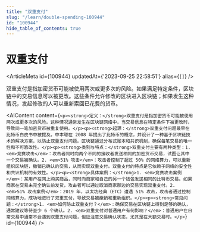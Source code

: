 ```yaml
---
title: "双重支付"
slug: "/learn/double-spending-100944"
id: "100944"
hide_table_of_contents: true
---
```



# 双重支付

<ArticleMeta id={100944} updatedAt={'2023-09-25 22:58:51'} alias={`[]`} />
<div className='border-solid border-b border-t-0 my-4 border-[var(--ifm-color-gray-300)]' />

双重支付是指加密货币可能被使用两次或更多次的风险。如果满足特定条件，区块链中的交易信息可以被更改。这些条件允许修改的区块进入区块链；如果发生这种情况，发起修改的人可以重新索回已花费的货币。

<AIContent content={`<p><strong>定义：</strong>双重支付是指加密货币可能被使用两次或更多次的风险。这种情况通常发生在区块链网络中，当交易信息在特定条件下被更改时，导致同一笔加密货币被重复使用。</p><p><strong>起源：</strong>双重支付问题最早在比特币白皮书中被提及。中本聪在 2008 年提出了比特币的概念，并设计了一种基于区块链技术的解决方案，以防止双重支付问题。区块链通过分布式账本和共识机制，确保每笔交易的唯一性和不可篡改性。</p><p><strong>类别与特点：</strong>双重支付主要有两种类型：1. <em>竞赛攻击</em>：攻击者同时向两个不同的接收者发送相同的加密货币交易，试图让其中一个交易被确认。2. <em>51% 攻击</em>：攻击者控制了超过 50% 的网络算力，可以重新组织区块链，撤销已确认的交易，从而实现双重支付。双重支付的特点是它依赖于网络的安全性和共识机制的有效性。</p><p><strong>具体案例：</strong>1. <em>竞赛攻击案例</em>：某用户在网上购买商品，同时向商家和自己的另一个钱包发送相同的比特币交易。如果商家在交易未完全确认前发货，攻击者可以通过取消商家那边的交易实现双重支付。2. <em>51% 攻击案例</em>：2019 年，以太坊经典（ETC）遭遇 51% 攻击，攻击者通过控制网络算力，成功地进行了双重支付，导致交易被撤销和重新组织。</p><p><strong>常见问题：</strong>1. <em>如何防止双重支付？</em>：确保交易在区块链上得到足够的确认，通常建议等待至少 6 个确认。2. <em>双重支付对普通用户有何影响？</em>：普通用户在日常交易中通常不会遇到双重支付问题，但应注意交易确认状态，尤其是在大额交易时。</p>`} id={100944} />
